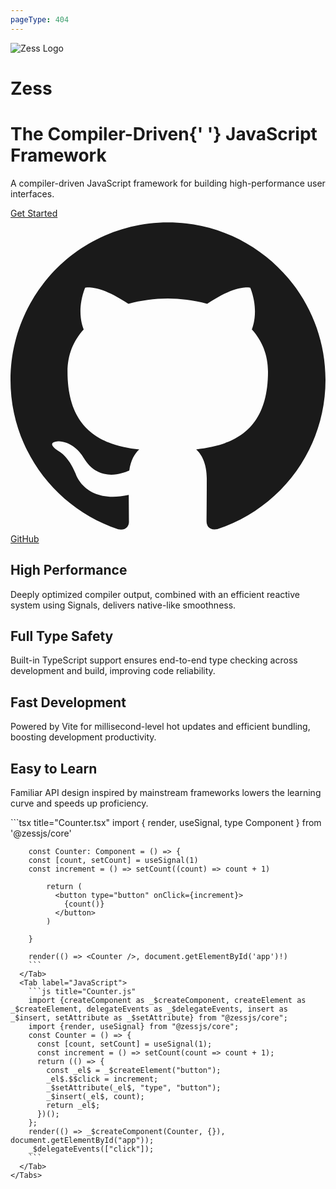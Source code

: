 ```yaml
---
pageType: 404
---
```



<div className="home">
  <div className="hero">
    <div className="hero__logo">
      <img
        src="https://pic1.imgdb.cn/item/68c7c093c5157e1a8804fb52.svg"
        alt="Zess Logo"
      />
    </div>
    <div className="hero__title">
      <h1 className="hero__name">Zess</h1>
      <h1 className="hero__tagline">
        The <span className="hero__tagline__accent">Compiler-Driven</span>{' '}
        JavaScript Framework
      </h1>
      <p className="hero__description">
        A compiler-driven JavaScript framework for building high-performance
        user interfaces.
      </p>
    </div>
    <div className="hero__button">
      <a
        href="/zess/guide/start/getting-started.html"
        className="hero__button__get-started"
      >
        Get Started
      </a>
      <a href="https://github.com/rpsffx/zess" className="hero__button__github">
        <svg
          xmlns="http://www.w3.org/2000/svg"
          width="100%"
          viewBox="0 0 24 24"
          className="hero__button__github-icon"
        >
          <title>GitHub</title>
          <path
            fill="currentColor"
            d="M12 .297c-6.63 0-12 5.373-12 12c0 5.303 3.438 9.8 8.205 11.385c.6.113.82-.258.82-.577c0-.285-.01-1.04-.015-2.04c-3.338.724-4.042-1.61-4.042-1.61C4.422 18.07 3.633 17.7 3.633 17.7c-1.087-.744.084-.729.084-.729c1.205.084 1.838 1.236 1.838 1.236c1.07 1.835 2.809 1.305 3.495.998c.108-.776.417-1.305.76-1.605c-2.665-.3-5.466-1.332-5.466-5.93c0-1.31.465-2.38 1.235-3.22c-.135-.303-.54-1.523.105-3.176c0 0 1.005-.322 3.3 1.23c.96-.267 1.98-.399 3-.405c1.02.006 2.04.138 3 .405c2.28-1.552 3.285-1.23 3.285-1.23c.645 1.653.24 2.873.12 3.176c.765.84 1.23 1.91 1.23 3.22c0 4.61-2.805 5.625-5.475 5.92c.42.36.81 1.096.81 2.22c0 1.606-.015 2.896-.015 3.286c0 .315.21.69.825.57C20.565 22.092 24 17.592 24 12.297c0-6.627-5.373-12-12-12"
          ></path>
        </svg>
        GitHub
      </a>
    </div>
  </div>
  <div className="features">
    <div className="feature">
      <h2 className="feature__title">High Performance</h2>
      <p className="feature__description">
        Deeply optimized compiler output, combined with an efficient reactive
        system using Signals, delivers native-like smoothness.
      </p>
    </div>
    <div className="feature">
      <h2 className="feature__title">Full Type Safety</h2>
      <p className="feature__description">
        Built-in TypeScript support ensures end-to-end type checking across
        development and build, improving code reliability.
      </p>
    </div>
    <div className="feature">
      <h2 className="feature__title">Fast Development</h2>
      <p className="feature__description">
        Powered by Vite for millisecond-level hot updates and efficient
        bundling, boosting development productivity.
      </p>
    </div>
    <div className="feature">
      <h2 className="feature__title">Easy to Learn</h2>
      <p className="feature__description">
        Familiar API design inspired by mainstream frameworks lowers the
        learning curve and speeds up proficiency.
      </p>
    </div>
  </div>
  <div className="example">
    <Tabs>
      <Tab label="TypeScript">
        ```tsx title="Counter.tsx"
        import { render, useSignal, type Component } from '@zessjs/core'

        const Counter: Component = () => {
        const [count, setCount] = useSignal(1)
        const increment = () => setCount((count) => count + 1)

            return (
              <button type="button" onClick={increment}>
                {count()}
              </button>
            )

        }

        render(() => <Counter />, document.getElementById('app')!)
        ```
      </Tab>
      <Tab label="JavaScript">
        ```js title="Counter.js"
        import {createComponent as _$createComponent, createElement as _$createElement, delegateEvents as _$delegateEvents, insert as _$insert, setAttribute as _$setAttribute} from "@zessjs/core";
        import {render, useSignal} from "@zessjs/core";
        const Counter = () => {
          const [count, setCount] = useSignal(1);
          const increment = () => setCount(count => count + 1);
          return (() => {
            const _el$ = _$createElement("button");
            _el$.$$click = increment;
            _$setAttribute(_el$, "type", "button");
            _$insert(_el$, count);
            return _el$;
          })();
        };
        render(() => _$createComponent(Counter, {}), document.getElementById("app"));
        _$delegateEvents(["click"]);
        ```
      </Tab>
    </Tabs>

  </div>
  <div className="footer">
    <HomeFooter />
  </div>
</div>
